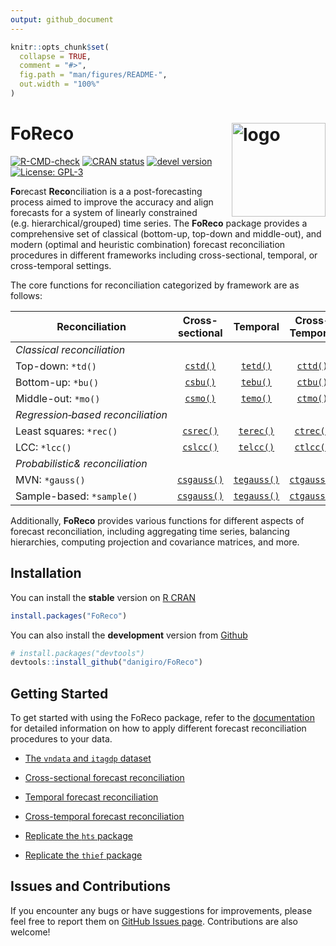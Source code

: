 ```yaml
---
output: github_document
---
```


```r
knitr::opts_chunk$set(
  collapse = TRUE,
  comment = "#>",
  fig.path = "man/figures/README-",
  out.width = "100%"
)
```

# FoReco <img src="man/figures/logo.svg" alt="logo" align="right" width="150" style="border: none; float: right;"/>

[![R-CMD-check](https://github.com/danigiro/FoReco/actions/workflows/R-CMD-check.yaml/badge.svg)](https://github.com/danigiro/FoReco/actions/workflows/R-CMD-check.yaml) [![CRAN status](https://www.r-pkg.org/badges/version/FoReco)](https://CRAN.R-project.org/package=FoReco) [![devel version](https://img.shields.io/badge/devel%20version-1.1.0.9000-blue.svg)](https://github.com/danigiro/FoReco) [![License: GPL-3](https://img.shields.io/badge/license-GPL--3-forestgreen.svg)](https://cran.r-project.org/web/licenses/GPL-3)

**Fo**recast **Reco**nciliation is a a post-forecasting process aimed to improve the accuracy and align forecasts for a system of linearly constrained (e.g. hierarchical/grouped) time series. The **FoReco** package provides a comprehensive set of classical (bottom-up, top-down and middle-out), and modern (optimal and heuristic combination) forecast reconciliation procedures in different frameworks including cross-sectional, temporal, or cross-temporal settings.

The core functions for reconciliation categorized by framework are as follows:

| **Reconciliation** | **Cross-sectional** | **Temporal** | **Cross-Temporal** |
|--------|:---:|:---:|:---:|
| *Classical&nbsp;reconciliation* |
| Top-down: `*td()` | [`cstd()`](https://danigiro.github.io/FoReco/reference/cstd.html) | [`tetd()`](https://danigiro.github.io/FoReco/reference/tetd.html) | [`cttd()`](https://danigiro.github.io/FoReco/reference/cttd.html) |
| Bottom-up: `*bu()` | [`csbu()`](https://danigiro.github.io/FoReco/reference/csbu.html) | [`tebu()`](https://danigiro.github.io/FoReco/reference/tebu.html) | [`ctbu()`](https://danigiro.github.io/FoReco/reference/ctbu.html) |
| Middle-out: `*mo()` | [`csmo()`](https://danigiro.github.io/FoReco/reference/csmo.html) | [`temo()`](https://danigiro.github.io/FoReco/reference/temo.html) | [`ctmo()`](https://danigiro.github.io/FoReco/reference/ctmo.html) |
| *Regression&#8209;based&nbsp;reconciliation* |
| Least squares: `*rec()` | [`csrec()`](https://danigiro.github.io/FoReco/reference/csrec.html) | [`terec()`](https://danigiro.github.io/FoReco/reference/terec.html) | [`ctrec()`](https://danigiro.github.io/FoReco/reference/ctrec.html) |
| LCC: `*lcc()` | [`cslcc()`](https://danigiro.github.io/FoReco/reference/cslcc.html) | [`telcc()`](https://danigiro.github.io/FoReco/reference/telcc.html) | [`ctlcc()`](https://danigiro.github.io/FoReco/reference/ctlcc.html) |
| *Probabilistic&&nbsp;reconciliation* |
| MVN: `*gauss()` | [`csgauss()`](https://danigiro.github.io/FoReco/reference/csgauss.html) | [`tegauss()`](https://danigiro.github.io/FoReco/reference/tegauss.html) | [`ctgauss()`](https://danigiro.github.io/FoReco/reference/ctgauss.html) |
| Sample-based: `*sample()` | [`csgauss()`](https://danigiro.github.io/FoReco/reference/cssample.html) | [`tegauss()`](https://danigiro.github.io/FoReco/reference/tesample.html) | [`ctgauss()`](https://danigiro.github.io/FoReco/reference/ctsample.html) |


Additionally, **FoReco** provides various functions for different aspects of forecast reconciliation, including aggregating time series, balancing hierarchies, computing projection and covariance matrices, and more.


## Installation

You can install the **stable** version on [R CRAN](https://cran.r-project.org/)

``` r
install.packages("FoReco")
```

You can also install the **development** version from [Github](https://github.com/danigiro/FoReco)

``` r
# install.packages("devtools")
devtools::install_github("danigiro/FoReco")
```

## Getting Started

To get started with using the FoReco package, refer to the [documentation](https://danigiro.github.io/FoReco/) for detailed information on how to apply different forecast reconciliation procedures to your data.

<!-- - [Introduction to `FoReco`](https://danigiro.github.io/FoReco/articles/Introduction-to-FoReco.html) -->
- [The `vndata` and `itagdp` dataset](https://danigiro.github.io/FoReco/articles/Dataset-vndata-and-itagdp.html)
- [Cross-sectional forecast reconciliation](https://danigiro.github.io/FoReco/articles/Cross-sectional-forecast-reconciliation.html)
- [Temporal forecast reconciliation](https://danigiro.github.io/FoReco/articles/Temporal-forecast-reconciliation.html)
- [Cross-temporal forecast reconciliation](https://danigiro.github.io/FoReco/articles/Cross-temporal-forecast-reconciliation.html)

- [Replicate the `hts` package](https://danigiro.github.io/FoReco/articles/Replicate-the-hts-package.html)
- [Replicate the `thief` package](https://danigiro.github.io/FoReco/articles/Replicate-the-thief-package.html)

## Issues and Contributions

If you encounter any bugs or have suggestions for improvements, please feel free to report them on [GitHub Issues page](https://github.com/danigiro/FoReco/issues). Contributions are also welcome!


